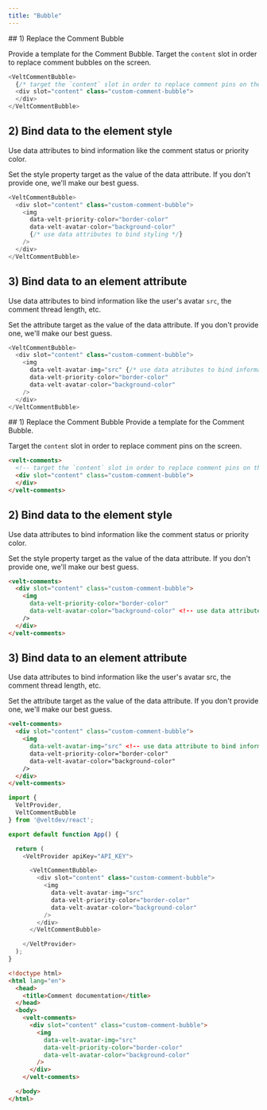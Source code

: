 ```yaml
---
title: "Bubble"
---
```

<Tabs>
  <Tab title="React">
   ## 1) Replace the Comment Bubble

   Provide a template for the Comment Bubble.
   Target the `content` slot in order to replace comment bubbles on the screen.

```js
<VeltCommentBubble>
  {/* target the `content` slot in order to replace comment pins on the screen */}
  <div slot="content" class="custom-comment-bubble">
  </div>
</VeltCommentBubble>
```


   ## 2) Bind data to the element style

  Use data attributes to bind information like the comment status or priority color.

  Set the style property target as the value of the data attribute. If you don't provide one, we'll make our best guess.

```js
<VeltCommentBubble>
  <div slot="content" class="custom-comment-bubble">
    <img 
      data-velt-priority-color="border-color" 
      data-velt-avatar-color="background-color" 
      {/* use data attributes to bind styling */}
    />
  </div>
</VeltCommentBubble>
```
  ## 3) Bind data to an element attribute
  Use data attributes to bind information like the user's avatar `src`, the comment thread length, etc.

  Set the attribute target as the value of the data attribute. If you don't provide one, we'll make our best guess.

```js
<VeltCommentBubble>
  <div slot="content" class="custom-comment-bubble">
    <img 
      data-velt-avatar-img="src" {/* use data atributes to bind information */}
      data-velt-priority-color="border-color" 
      data-velt-avatar-color="background-color" 
    />
  </div>
</VeltCommentBubble>
```
</Tab>


  <Tab title="HTML">
  ## 1) Replace the Comment Bubble
  Provide a template for the Comment Bubble.
  
  Target the `content` slot in order to replace comment pins on the screen.

```html
<velt-comments>
  <!-- target the `content` slot in order to replace comment pins on the screen -->
  <div slot="content" class="custom-comment-bubble">
  </div>
</velt-comments>
```

  ## 2) Bind data to the element style
  Use data attributes to bind information like the comment status or priority color.

  Set the style property target as the value of the data attribute. If you don't provide one, we'll make our best guess.
```html
<velt-comments>
  <div slot="content" class="custom-comment-bubble">
    <img 
      data-velt-priority-color="border-color" 
      data-velt-avatar-color="background-color" <!-- use data attribute to bind styling -->
    />
  </div>
</velt-comments>
```
  ## 3) Bind data to an element attribute
  Use data attributes to bind information like the user's avatar src, the comment thread length, etc.

  Set the attribute target as the value of the data attribute. If you don't provide one, we'll make our best guess.
```html
<velt-comments>
  <div slot="content" class="custom-comment-bubble">
    <img 
      data-velt-avatar-img="src" <!-- use data attribute to bind information -->
      data-velt-priority-color="border-color" 
      data-velt-avatar-color="background-color" 
    />
  </div>
</velt-comments>
```
  </Tab>
</Tabs>

<RequestExample>

```js React
import { 
  VeltProvider, 
  VeltCommentBubble
} from '@veltdev/react';

export default function App() {

  return (
    <VeltProvider apiKey="API_KEY">

      <VeltCommentBubble>
        <div slot="content" class="custom-comment-bubble">
          <img 
            data-velt-avatar-img="src"
            data-velt-priority-color="border-color" 
            data-velt-avatar-color="background-color" 
          />
        </div>
      </VeltCommentBubble>

    </VeltProvider>
  );
}
```


```html HTML
<!doctype html>
<html lang="en">
  <head>
    <title>Comment documentation</title>
  </head>
  <body>
    <velt-comments>
      <div slot="content" class="custom-comment-bubble">
        <img 
          data-velt-avatar-img="src"
          data-velt-priority-color="border-color" 
          data-velt-avatar-color="background-color" 
        />
      </div>
    </velt-comments>

  </body>
</html>
```

</RequestExample>
